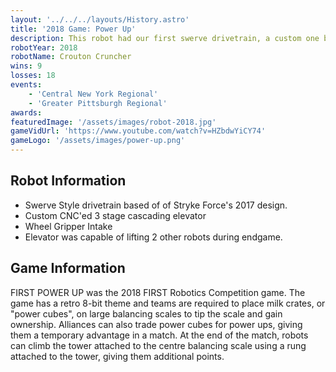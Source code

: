 ```yaml
---
layout: '../../../layouts/History.astro'
title: '2018 Game: Power Up'
description: This robot had our first swerve drivetrain, a custom one based off of 2767's design.
robotYear: 2018
robotName: Crouton Cruncher
wins: 9
losses: 18
events: 
    - 'Central New York Regional'
    - 'Greater Pittsburgh Regional'
awards:
featuredImage: '/assets/images/robot-2018.jpg'
gameVidUrl: 'https://www.youtube.com/watch?v=HZbdwYiCY74'
gameLogo: '/assets/images/power-up.png'
---
```


## Robot Information

- Swerve Style drivetrain based of of Stryke Force's 2017 design.
- Custom CNC'ed 3 stage cascading elevator
- Wheel Gripper Intake
- Elevator was capable of lifting 2 other robots during endgame.

## Game Information

FIRST POWER UP was the 2018 FIRST Robotics Competition game. The game has a retro 8-bit theme and teams are required to place milk crates, or "power cubes", on large balancing scales to tip the scale and gain ownership. Alliances can also trade power cubes for power ups, giving them a temporary advantage in a match. At the end of the match, robots can climb the tower attached to the centre balancing scale using a rung attached to the tower, giving them additional points. 
